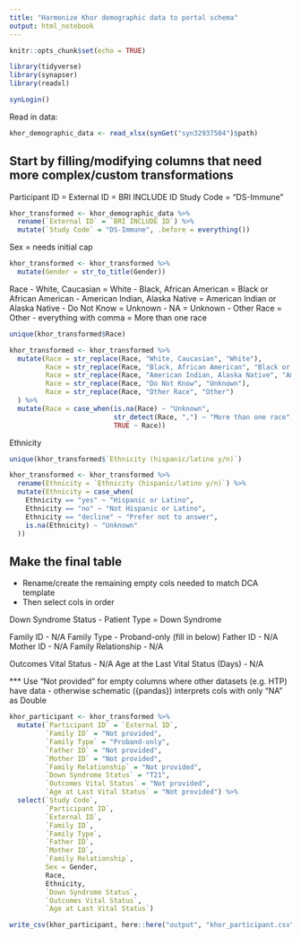 ---
title: "Harmonize Khor demographic data to portal schema"
output: html_notebook
---


```{r setup, include=FALSE}
knitr::opts_chunk$set(echo = TRUE)

library(tidyverse)
library(synapser)
library(readxl)

synLogin()
```


Read in data:
```{r}
khor_demographic_data <- read_xlsx(synGet("syn32937504")$path)
```


## Start by filling/modifying columns that need more complex/custom transformations

Participant ID = External ID = BRI INCLUDE ID
Study Code = "DS-Immune"
```{r}
khor_transformed <- khor_demographic_data %>% 
  rename(`External ID` = `BRI INCLUDE ID`) %>% 
  mutate(`Study Code` = "DS-Immune", .before = everything())
```

Sex = needs initial cap
```{r}
khor_transformed <- khor_transformed %>% 
  mutate(Gender = str_to_title(Gender))
```

Race
- White, Caucasian = White
- Black, African American = Black or African American
- American Indian, Alaska Native = American Indian or Alaska Native
- Do Not Know = Unknown
- NA = Unknown
- Other Race = Other
- everything with comma = More than one race
```{r}
unique(khor_transformed$Race)

khor_transformed <- khor_transformed %>% 
  mutate(Race = str_replace(Race, "White, Caucasian", "White"),
         Race = str_replace(Race, "Black, African American", "Black or African American"),
         Race = str_replace(Race, "American Indian, Alaska Native", "American Indian or Alaska Native"),
         Race = str_replace(Race, "Do Not Know", "Unknown"),
         Race = str_replace(Race, "Other Race", "Other")
  ) %>% 
  mutate(Race = case_when(is.na(Race) ~ "Unknown",
                          str_detect(Race, ",") ~ "More than one race",
                          TRUE ~ Race))
```

Ethnicity
```{r}
unique(khor_transformed$`Ethnicity (hispanic/latino y/n)`)

khor_transformed <- khor_transformed %>% 
  rename(Ethnicity = `Ethnicity (hispanic/latino y/n)`) %>% 
  mutate(Ethnicity = case_when(
    Ethnicity == "yes" ~ "Hispanic or Latino",
    Ethnicity == "no" ~ "Not Hispanic or Latino",
    Ethnicity == "decline" ~ "Prefer not to answer",
    is.na(Ethnicity) ~ "Unknown"
  ))
```


## Make the final table

- Rename/create the remaining empty cols needed to match DCA template
- Then select cols in order 

Down Syndrome Status - Patient Type = Down Syndrome

Family ID - N/A
Family Type - Proband-only (fill in below)
Father ID - N/A
Mother ID - N/A
Family Relationship - N/A

Outcomes Vital Status - N/A
Age at the Last Vital Status (Days) - N/A

*** Use "Not provided" for empty columns where other datasets (e.g. HTP) have data - otherwise schematic ({pandas}) interprets cols with only "NA" as Double

```{r}
khor_participant <- khor_transformed %>% 
  mutate(`Participant ID` = `External ID`,
         `Family ID` = "Not provided",
         `Family Type` = "Proband-only",
         `Father ID` = "Not provided",
         `Mother ID` = "Not provided",
         `Family Relationship` = "Not provided",
         `Down Syndrome Status` = "T21",
         `Outcomes Vital Status` = "Not provided",
         `Age at Last Vital Status` = "Not provided") %>% 
  select(`Study Code`,
         `Participant ID`,
         `External ID`,
         `Family ID`,
         `Family Type`,
         `Father ID`,
         `Mother ID`,
         `Family Relationship`,
         Sex = Gender,
         Race,
         Ethnicity,
         `Down Syndrome Status`,
         `Outcomes Vital Status`,
         `Age at Last Vital Status`)

```


```{r}
write_csv(khor_participant, here::here("output", "khor_participant.csv"))
```















